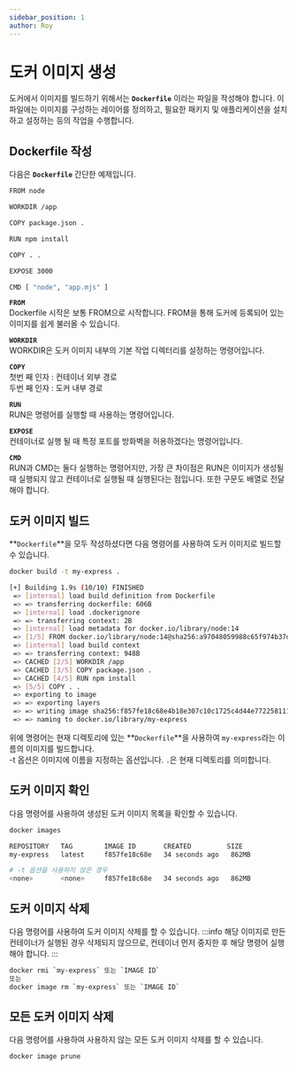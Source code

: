 ```yaml
---
sidebar_position: 1
author: Roy
---
```



# 도커 이미지 생성

도커에서 이미지를 빌드하기 위해서는 **`Dockerfile`** 이라는 파일을 작성해야 합니다.
이 파일에는 이미지를 구성하는 레이어를 정의하고, 필요한 패키지 및 애플리케이션을 설치하고 설정하는 등의 작업을 수행합니다.

## Dockerfile 작성

다음은 **`Dockerfile`** 간단한 예제입니다.

```bash title="Dockerfile"
FROM node

WORKDIR /app

COPY package.json .

RUN npm install

COPY . .

EXPOSE 3000

CMD [ "node", "app.mjs" ]
```

**`FROM`**<br />
Dockerfile 시작은 보통 FROM으로 시작합니다. FROM을 통해 도커에 등록되어 있는 이미지를
쉽게 불러올 수 있습니다.

**`WORKDIR`**<br/>
WORKDIR은 도커 이미지 내부의 기본 작업 디렉터리를 설정하는 명령어입니다.

**`COPY`**<br/>
첫번 째 인자 : 컨테이너 외부 경로<br/>
두번 째 인자 : 도커 내부 경로

**`RUN`**<br/>
RUN은 명령어를 실행할 때 사용하는 명령어입니다.

**`EXPOSE`**<br/>
컨테이너로 실행 될 때 특정 포트를 방화벽을 허용하겠다는 명령어입니다.

**`CMD`**<br/>
RUN과 CMD는 둘다 실행하는 명령어지만, <UnderLine>가장 큰 차이점은 RUN은 이미지가 생성될 때 실행되지 않고 컨테이너로 실행될 때 실행된다는 점</UnderLine>입니다. 또한 구문도 배열로 전달 해야 합니다.

## 도커 이미지 빌드

**`Dockerfile`**을 모두 작성하셨다면 다음 명령어를 사용하여 도커 이미지로 빌드할 수 있습니다.

```bash {3-19}
docker build -t my-express .

[+] Building 1.9s (10/10) FINISHED
 => [internal] load build definition from Dockerfile                                                        0.0s
 => => transferring dockerfile: 606B                                                                        0.0s
 => [internal] load .dockerignore                                                                           0.0s
 => => transferring context: 2B                                                                             0.0s
 => [internal] load metadata for docker.io/library/node:14                                                  1.7s
 => [1/5] FROM docker.io/library/node:14@sha256:a97048059988c65f974b37dfe25a44327069a0f4f81133624871de0063  0.0s
 => [internal] load build context                                                                           0.0s
 => => transferring context: 948B                                                                           0.0s
 => CACHED [2/5] WORKDIR /app                                                                               0.0s
 => CACHED [3/5] COPY package.json .                                                                        0.0s
 => CACHED [4/5] RUN npm install                                                                            0.0s
 => [5/5] COPY . .                                                                                          0.0s
 => exporting to image                                                                                      0.0s
 => => exporting layers                                                                                     0.0s
 => => writing image sha256:f857fe18c68e4b18e307c10c1725c4d44e7722581111c921c0d74cade89a27f6                0.0s
 => => naming to docker.io/library/my-express
```

위에 명령어는 현재 디렉토리에 있는 **`Dockerfile`**을 사용하여 `my-express`라는 이름의 이미지를 빌드합니다.<br/>
-t 옵션은 이미지에 이름을 지정하는 옵션입니다. `.`은 현재 디렉토리를 의미합니다.

## 도커 이미지 확인

다음 명령어를 사용하여 생성된 도커 이미지 목록을 확인할 수 있습니다.

```bash {3-4,7}
docker images

REPOSITORY   TAG        IMAGE ID       CREATED         SIZE
my-express   latest     f857fe18c68e   34 seconds ago   862MB

# -t 옵션을 사용하지 않은 경우
<none>       <none>     f857fe18c68e   34 seconds ago   862MB
```

## 도커 이미지 삭제

다음 명령어를 사용하여 도커 이미지 삭제를 할 수 있습니다.
:::info
해당 이미지로 만든 컨테이너가 실행된 경우 삭제되지 않으므로, 컨테이너 먼저 중지한 후 해당 명령어 실행해야 합니다.
:::

```bash
docker rmi `my-express` 또는 `IMAGE ID`
또는
docker image rm `my-express` 또는 `IMAGE ID`
```

## 모든 도커 이미지 삭제

다음 명령어를 사용하여 사용하지 않는 모든 도커 이미지 삭제를 할 수 있습니다.

```bash
docker image prune
```
